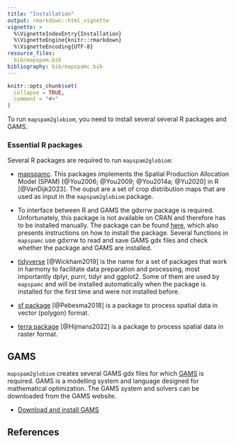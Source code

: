 ```yaml
---
title: "Installation"
output: rmarkdown::html_vignette
vignette: >
  %\VignetteIndexEntry{Installation}
  %\VignetteEngine{knitr::rmarkdown}
  %\VignetteEncoding{UTF-8}
resource_files:
  bib/mapspam.bib
bibliography: bib/mapspamc.bib
---
```


```r
knitr::opts_chunk$set(
  collapse = TRUE,
  comment = "#>"
)
```

To run `mapspam2globiom`, you need to install several several R packages and GAMS.

### Essential R packages

Several R packages are required to run `mapspam2globiom`: 

- [mapspamc](https://michielvandijk.github.io/mapspamc/). This packages implements the Spatial Production Allocation Model (SPAM) [@You2006; @You2009; @You2014a; @Yu2020] in R [@VanDijk2023]. The ouput are a set of crop distribution maps that are used as input in the `mapspam2globiom` package.

- To interface between R and GAMS the gdxrrw package is required. Unfortunately, this package is not available on CRAN and therefore has to be installed manually. The package can be found [here](https://github.com/GAMS-dev/gdxrrw), which also presents instructions on how to install the package. Several functions in `mapspamc` use gdxrrw to read and save GAMS gdx files and check whether the package and GAMS are installed.

- [tidyverse](https://cran.r-project.org/web/packages/tidyverse/index.html) [@Wickham2019] is the name for a set of packages that work in harmony to facilitate data preparation and processing, most importantly dplyr, purrr, tidyr and ggplot2. Some of them are used by `mapspamc` and will be installed automatically when the package is installed for the first time and were not installed before. 

- [sf package](https://cran.r-project.org/web/packages/sf/index.html) [@Pebesma2018] is a package to process spatial data in vector (polygon) format.

- [terra package](https://cran.r-project.org/web/packages/raster/index.html) [@Hijmans2022] is a package to process spatial data in raster format.



## GAMS

`mapspam2globiom` creates several GAMS gdx files for which [GAMS](https://www.gams.com/) is required. GAMS is a modelling system and language designed for mathematical optimization. The GAMS system and solvers can be downloaded from the GAMS website. 

- [Download and install GAMS](https://www.gams.com/download)


## References
